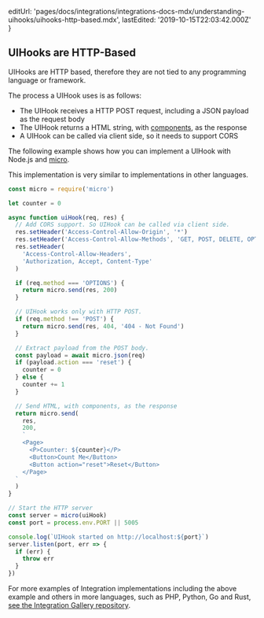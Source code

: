 
  editUrl:
    'pages/docs/integrations/integrations-docs-mdx/understanding-uihooks/uihooks-http-based.mdx',
  lastEdited: '2019-10-15T22:03:42.000Z'
}

## UIHooks are HTTP-Based

UIHooks are HTTP based, therefore they are not tied to any programming language or framework.

The process a UIHook uses is as follows:

- The UIHook receives a HTTP POST request, including a JSON payload as the request body
- The UIHook returns a HTML string, with [components](#component-catalog), as the response
- A UIHook can be called via client side, so it needs to support CORS

The following example shows how you can implement a UIHook with Node.js and [micro](https://www.npmjs.com/package/micro).

<Note>
  This implementation is very similar to implementations in other languages.
</Note>

```js
const micro = require('micro')

let counter = 0

async function uiHook(req, res) {
  // Add CORS support. So UIHook can be called via client side.
  res.setHeader('Access-Control-Allow-Origin', '*')
  res.setHeader('Access-Control-Allow-Methods', 'GET, POST, DELETE, OPTIONS')
  res.setHeader(
    'Access-Control-Allow-Headers',
    'Authorization, Accept, Content-Type'
  )

  if (req.method === 'OPTIONS') {
    return micro.send(res, 200)
  }

  // UIHook works only with HTTP POST.
  if (req.method !== 'POST') {
    return micro.send(res, 404, '404 - Not Found')
  }

  // Extract payload from the POST body.
  const payload = await micro.json(req)
  if (payload.action === 'reset') {
    counter = 0
  } else {
    counter += 1
  }

  // Send HTML, with components, as the response
  return micro.send(
    res,
    200,
    `
    <Page>
      <P>Counter: ${counter}</P>
      <Button>Count Me</Button>
      <Button action="reset">Reset</Button>
    </Page>
  `
  )
}

// Start the HTTP server
const server = micro(uiHook)
const port = process.env.PORT || 5005

console.log(`UIHook started on http://localhost:${port}`)
server.listen(port, err => {
  if (err) {
    throw err
  }
})
```

For more examples of Integration implementations including the above example and others in more languages, such as PHP, Python, Go and Rust, [see the Integration Gallery repository](https://github.com/zeit/integrations).
